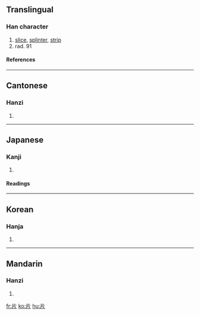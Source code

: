 ==Translingual==
===Han character===
{{Han char|rn=91|rad=片|as=00|sn=4|four=2202<sub>7</sub>|canj=中中一中 (LLML), 中中一弓 (LLMN)}}
# [[slice]], [[splinter]], [[strip]]
# rad. 91
====References====
{{Han ref|kx=0692.360|dkj=19813|dj=1105.250|hdz=32014.010|uh=7247|ud=29255|bh=A4F9|bd=42233}}

----
==Cantonese==
===Hanzi===
{{yue-hanzi|jyut=|y=pin3}}
# {{defn|Cantonese}}

----
==Japanese==
===Kanji===
{{ja-kanji|grade=|rs=片00}}
# {{defn|Japanese}} 
====Readings====
{{ja-readings|on=[[へん]] (hen)|kun=[[かた]] (kata), [[きれ]] (kire), [[ぺんす]] (pensu)}}

----
==Korean==
===Hanja===
{{ko-hanja|hangeul=편|eumhun=|rv=pyeon|mr=p'yŏn|y=phyen}}
# {{defn|Korean}}

----
==Mandarin==
===Hanzi===
{{cmn-hanzi|pin=[[piàn]] (pian4)|wg=p'ien<sup>4</sup>}}
# {{defn|Mandarin}}

[[fr:片]]
[[ko:片]]
[[hu:片]]
